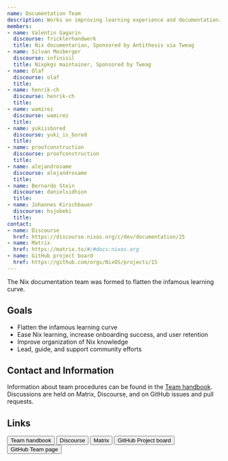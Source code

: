 ```yaml
---
name: Documentation Team
description: Works on improving learning experience and documentation.
members:
- name: Valentin Gagarin
  discourse: fricklerhandwerk
  title: Nix documentarian, Sponsored by Antithesis via Tweag
- name: Silvan Mosberger
  discourse: infinisil
  title: Nixpkgs maintainer, Sponsored by Tweag
- name: Olaf
  discourse: olaf
  title:
- name: henrik-ch
  discourse: henrik-ch
  title:
- name: wamirez
  discourse: wamirez
  title:
- name: yukiisbored
  discourse: yuki_is_bored
  title:
- name: proofconstruction
  discourse: proofconstruction
  title:
- name: alejandrosame
  discourse: alejandrosame
  title:
- name: Bernardo Stein
  discourse: danielsidhion
  title:
- name: Johannes Kirschbauer
  discourse: hsjobeki
  title:
contact:
- name: Discourse
  href: https://discourse.nixos.org/c/dev/documentation/25
- name: Matrix
  href: https://matrix.to/#/#docs:nixos.org
- name: GitHub project board
  href: https://github.com/orgs/NixOS/projects/15
---
```


The Nix documentation team was formed to flatten the infamous learning curve.

## Goals

- Flatten the infamous learning curve
- Ease Nix learning, increase onboarding success, and user retention
- Improve organization of Nix knowledge
- Lead, guide, and support community efforts

## Contact and Information

Information about team procedures can be found in the [Team
handbook](https://github.com/NixOS/nix.dev/tree/master/maintainers).
Discussions are held on Matrix, Discourse, and on GitHub issues and pull
requests.

## Links


<div class="flex flex-wrap gap-4">
  <Button 
    href="https://github.com/NixOS/nix.dev/tree/master/maintainers"
    color="semidarkblue" size="sm">Team handbook</Button>
  <Button 
    href="https://discourse.nixos.org/c/dev/documentation/25"
    color="semidarkblue" size="sm">Discourse</Button>
  <Button 
    href="https://matrix.to/#/#docs:nixos.org"
    color="semidarkblue" size="sm">Matrix</Button>
  <Button 
    href="https://github.com/orgs/NixOS/projects/15"
    color="semidarkblue" size="sm">GitHub Project board</Button>
  <Button 
    href="https://github.com/orgs/NixOS/teams/documentation-team"
    color="semidarkblue" size="sm">GitHub Team page</Button>
</div>
